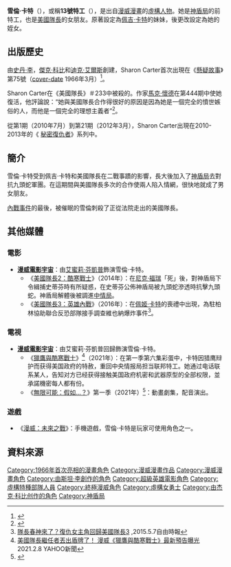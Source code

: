 {{noteTA
|G1=Comic
|G2=PP
|T=zh-cn:莎伦·卡特;zh-tw:雪倫·卡特;zh-hk:莎朗·卡達;
|1=zh-cn:莎伦; zh-tw:雪倫; zh-hk:莎朗;
|2=zh-cn:卡特;zh-tw:卡特;zh-hk:卡達;
|3=zh-cn:13号特工; zh-tw:13號特工; zh-hk:特工13號;
|4=zh-cn:佩吉;zh-tw:佩姬;zh-hk:佩姬;
}}
{{request translation|en}}
{{Infobox comics character
| image          = 
| caption        = 
| alt            =
| character_name = 雪倫·卡特<br/>Sharon Carter
| real_name      = 雪倫·卡特
| publisher      = 漫威漫畫
| debut          = ''Tales of Suspense'' #75（March 1966）
| creators       = 
{{Plain list | 
* [[史丹·李|史丹·李]]
* [[傑克·科比|傑克·科比]]
}}
| alliances      = [[S.H.I.E.L.D.|S.H.I.E.L.D.]]<br/>{{le|秘密復仇者|Secret Avengers}}
| aliases        = 13號特工
| partners       = [[美國隊長|美國隊長]]
| powers         = 武術家<br>間諜<br>資訊能力
}}
'''雪倫·卡特'''（{{lang-en|Sharon Carter}}），或稱'''13號特工'''（{{lang|en|Agent 13}}），是出自[[漫威漫畫|漫威漫畫]]的[[虛構人物|虛構人物]]。她是[[神盾局|神盾局]]的前特工，也是[[美國隊長|美國隊長]]的女朋友。原著設定為[[佩吉·卡特|佩吉·卡特]]的妹妹，後更改設定為她的姪女。

==出版歷史==
由[[史丹·李|史丹·李]]，[[傑克·科比|傑克·科比]]和[[迪克·艾爾斯|迪克·艾爾斯]]創建，Sharon Carter首次出現在《[[懸疑故事|懸疑故事]]》第75號（[[cover-date|cover-date]] 1966年3月）<ref>{{cite book |last1=DeFalco |first1=Tom |last2=Sanderson |first2=Peter |last3=Brevoort |first3=Tom |last4=Teitelbaum |first4=Michael |last5=Wallace |first5=Daniel |last6=Darling |first6=Andrew |last7=Forbeck |first7=Matt |last8=Cowsill |first8=Alan |last9=Bray |first9=Adam |title=The Marvel Encyclopedia |date=2019 |publisher=DK Publishing |isbn=978-1-4654-7890-0 |page=79}}</ref>。

Sharon Carter在《美國隊長》＃233中被殺的。作家[[馬克·懷德|馬克·懷德]]在第444期中使她復活，他評論說：“她與美國隊長合作得很好的原因是因為她是一個完全的憤世嫉俗的人，而他是一個完全的理想主義者”<ref>{{cite news | last = Senreich | first= Matthew | date = August 1997 | title = The Wizard Q&A: Mark Waid & Ron Garney | work = [[Wizard_(magazine)|Wizard]] | issue = 72 | pages = 68–72}}</ref>。

從第1期（2010年7月）到第21期（2012年3月），Sharon Carter出現在2010-2013年的《 [[秘密復仇者|秘密復仇者]]》系列中。 

== 簡介 ==
雪倫·卡特受到佩吉·卡特和美國隊長在二戰事蹟的影響，長大後加入了[[神盾局|神盾局]]去對抗九頭蛇軍團。在這期間與美國隊長多次的合作使兩人陷入情網，很快地就成了男女朋友。

[[內戰_(漫畫)|內戰事件]]的最後，被催眠的雪倫刺殺了正從法院走出的美國隊長。

== 其他媒體 ==
=== 電影 ===
* '''[[漫威電影宇宙|漫威電影宇宙]]'''：由[[艾蜜莉·芬凱普|艾蜜莉·芬凱普]]飾演雪倫·卡特。
**《[[美國隊長2：酷寒戰士|美國隊長2：酷寒戰士]]》（2014年）：在[[尼克·福瑞|尼克·福瑞]]「死」後，對神盾局下令緝捕史蒂芬時有所疑惑，在史蒂芬公佈神盾局被九頭蛇滲透時抗擊九頭蛇。神盾局解體後被調進[[中情局|中情局]]。
**《[[美國隊長3：英雄內戰|美國隊長3：英雄內戰]]》（2016年）：在[[佩姬·卡特|佩姬·卡特]]的喪禮中出現，為駐柏林協助聯合反恐部隊接手調查維也納爆炸事件<ref>[http://ent.ltn.com.tw/news/breakingnews/1310355 隊長春神來了？復仇女主角回歸美國隊長3] {{Wayback|url=http://ent.ltn.com.tw/news/breakingnews/1310355 |date=20181209074615 }},2015.5.7自由時報</ref>。

===電視===
*'''[[漫威電影宇宙|漫威電影宇宙]]'''：由艾蜜莉·芬凱普回歸飾演雪倫·卡特。
**《[[獵鷹與酷寒戰士|獵鷹與酷寒戰士]]》<REF>[https://tw.news.yahoo.com/%E7%BE%8E%E5%9C%8B%E9%9A%8A%E9%95%B7%E7%B9%BC%E4%BB%BB%E8%80%85%E4%B8%9F%E5%87%BA%E7%9B%BE%E7%89%8C%E4%BA%86-%E6%BC%AB%E5%A8%81%E7%8D%B5%E9%B7%B9%E8%88%87%E9%85%B7%E5%AF%92%E6%88%B0%E5%A3%AB%E6%9C%80%E6%96%B0%E9%A0%90%E5%91%8A%E6%9B%9D%E5%85%89-022850293.html 美國隊長繼任者丟出盾牌了！ 漫威《獵鷹與酷寒戰士》最新預告曝光] 2021.2.8 YAHOO新聞</REF>（2021年）：在第一季第六集彩蛋中，卡特因猎鹰辩护而获得美国政府的特赦，重回中央情报局担当联邦特工。她通过电话联系某人，告知对方已经获得接触美国政府机密和武器原型的全部权限，並承諾機密每人都有份。
** 《[[無限可能：假如…？|無限可能：假如…？]]》第一季（2021年）<ref name="FullCast">{{Cite web |last=Campbell |first=Scott |date=2021-08-01 |title=Here Are All the Marvel Actors Doing Voices in 'What If...?' |url=https://collider.com/marvel-what-if-voice-cast-explained/ |url-status=live |archive-url=https://web.archive.org/web/20210802020126/https://collider.com/marvel-what-if-voice-cast-explained/ |archive-date=2021-08-02 |access-date=2021-08-01 |website=[[Collider_(website)|Collider]]|language=en-US}}</ref>：動畫劇集，配音演出。

=== 遊戲 ===
* 《[[漫威：未來之戰|漫威：未來之戰]]》：手機遊戲，雪倫·卡特是玩家可使用角色之一。

== 資料來源 ==
{{reflist|30em}}

{{美國隊長}}
{{神盾局}}
{{复仇者}}

{{DEFAULTSORT:Carter, Sharon}}
[[Category:1966年首次亮相的漫畫角色|Category:1966年首次亮相的漫畫角色]]
[[Category:漫威漫畫作品|Category:漫威漫畫作品]]
[[Category:漫威漫畫角色|Category:漫威漫畫角色]]
[[Category:由斯坦·李創作的角色|Category:由斯坦·李創作的角色]]
[[Category:超級英雄電影角色|Category:超級英雄電影角色]]
[[Category:虛構特種部隊人員|Category:虛構特種部隊人員]]
[[Category:終極漫威角色|Category:終極漫威角色]]
[[Category:虛構女勇士|Category:虛構女勇士]]
[[Category:由杰克·科比创作的角色|Category:由杰克·科比创作的角色]]
[[Category:神盾局|Category:神盾局]]